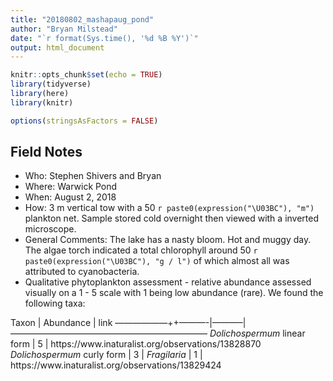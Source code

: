 ```yaml
---
title: "20180802_mashapaug_pond"
author: "Bryan Milstead"
date: "`r format(Sys.time(), '%d %B %Y')`"
output: html_document
---
```


```r
knitr::opts_chunk$set(echo = TRUE)
library(tidyverse)
library(here)
library(knitr)

options(stringsAsFactors = FALSE)
```

<!-- 
For field notes and taxa list see: https://github.com/willbmisled/cyanoscope/blob/master/fieldnotes/20180802_mashapaug_pond
-->

## Field Notes
* Who: Stephen Shivers and Bryan
* Where: Warwick Pond 
* When: August 2, 2018
* How:  3 m vertical tow with a 50 `r paste0(expression("\U03BC"), "m")` plankton net.  Sample stored cold overnight then viewed with a inverted microscope.
* General Comments:  The lake has a nasty bloom.  Hot and muggy day.  The algae torch indicated a total chlorophyll around 50 `r paste0(expression("\U03BC"), "g / l")` of which almost all was attributed to cyanobacteria.
* Qualitative phytoplankton assessment - relative abundance assessed visually on a 1 - 5 scale with 1 being low abundance (rare).  We found the following taxa:

Taxon                       | Abundance | link
------------------++----------|-----------|--------------------------------------------------------------------
*Dolichospermum* linear form |     5     | https://www.inaturalist.org/observations/13828870
*Dolichospermum* curly form |     3     | 
*Fragilaria*                |     1     | https://www.inaturalist.org/observations/13829424










